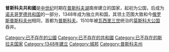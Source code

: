 {{Unreferenced|time=2020-10-28T09:06:31+00:00}}
'''普斯科夫共和國'''是[[中世纪|中世纪]]时期在[[楚德湖|普斯科夫湖]]南岸建立的国家，起初为公国，后成为[[诺夫哥罗德共和国|诺夫哥罗德共和国]]的一部分，1348年成为独立共和国，其领土范围大致和今[[俄罗斯|俄罗斯]][[普斯科夫州|普斯科夫州]]相同，首都为[[普斯科夫|普斯科夫]]。1510年被[[瓦西里三世|瓦西里三世]]统治的[[莫斯科大公国|莫斯科大公国]]吞并。

{{基輔羅斯的諸侯國}}
{{漢薩同盟}}
[[Category:已不存在的公國|Category:已不存在的公國]]
[[Category:已不存在的共和國|Category:已不存在的共和國]]
[[Category:已不存在的斯拉夫国家|Category:已不存在的斯拉夫国家]]
[[Category:1348年建立|Category:1348年建立]]
[[Category:城邦|Category:城邦]]
[[Category:普斯科夫州|Category:普斯科夫州]]
